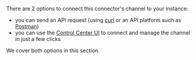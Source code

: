 There are 2 options to connect this connector's channel to your instance:

- you can send an API request (using [curl](https://curl.se/) or an API platform such as [Postman](https://www.postman.com))
- you can use the [Control Center UI](/ui/control-center/introduction) to connect and manage the channel in just a few clicks

We cover both options in this section.